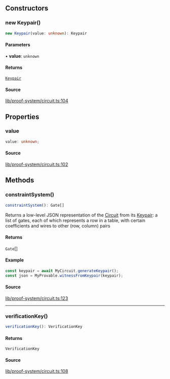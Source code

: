 ## Constructors

### new Keypair()

```ts
new Keypair(value: unknown): Keypair
```

#### Parameters

• **value**: `unknown`

#### Returns

[`Keypair`](Keypair.mdx)

#### Source

[lib/proof-system/circuit.ts:104](https://github.com/o1-labs/o1js/blob/1ed4125b454628ef1e3e4d32dd416718a59702b8/src/lib/proof-system/circuit.ts#L104)

## Properties

### value

```ts
value: unknown;
```

#### Source

[lib/proof-system/circuit.ts:102](https://github.com/o1-labs/o1js/blob/1ed4125b454628ef1e3e4d32dd416718a59702b8/src/lib/proof-system/circuit.ts#L102)

## Methods

### constraintSystem()

```ts
constraintSystem(): Gate[]
```

Returns a low-level JSON representation of the [Circuit](Circuit.mdx) from its [Keypair](Keypair.mdx):
a list of gates, each of which represents a row in a table, with certain coefficients and wires to other (row, column) pairs

#### Returns

`Gate`[]

#### Example

```ts
const keypair = await MyCircuit.generateKeypair();
const json = MyProvable.witnessFromKeypair(keypair);
```

#### Source

[lib/proof-system/circuit.ts:123](https://github.com/o1-labs/o1js/blob/1ed4125b454628ef1e3e4d32dd416718a59702b8/src/lib/proof-system/circuit.ts#L123)

***

### verificationKey()

```ts
verificationKey(): VerificationKey
```

#### Returns

`VerificationKey`

#### Source

[lib/proof-system/circuit.ts:108](https://github.com/o1-labs/o1js/blob/1ed4125b454628ef1e3e4d32dd416718a59702b8/src/lib/proof-system/circuit.ts#L108)
